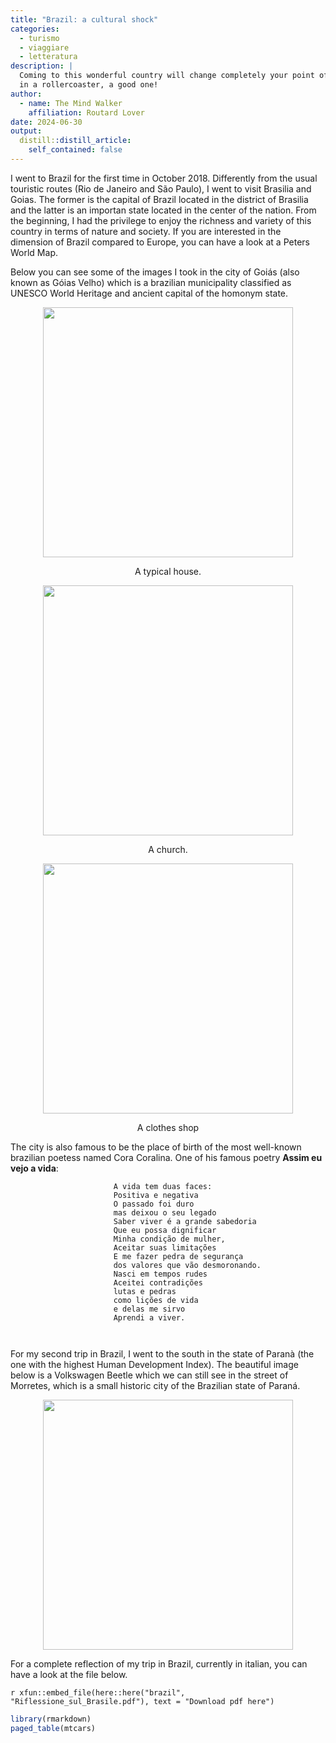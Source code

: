 ```yaml
---
title: "Brazil: a cultural shock"
categories:
  - turismo
  - viaggiare
  - letteratura
description: |
  Coming to this wonderful country will change completely your point of view. Be ready to be 
  in a rollercoaster, a good one!
author:
  - name: The Mind Walker
    affiliation: Routard Lover
date: 2024-06-30
output:
  distill::distill_article:
    self_contained: false
---
```


I went to Brazil for the first time in October 2018. Differently from the usual touristic routes (Rio de Janeiro and São Paulo), I went to visit Brasilia and Goias. The former is the capital of Brazil located in the district of Brasilia and the latter is an importan state located in the center of the nation. From the beginning, I had the privilege to enjoy the richness and variety of this country in terms of nature and society. If you are interested in the dimension of Brazil compared to Europe, you can have a look at a Peters World Map.

Below you can see some of the images I took in the city of Goiás (also known as Góias Velho) which is a brazilian municipality classified as UNESCO World Heritage and ancient capital of the homonym state. 

<div style="text-align: center">

<img src="brazil/house_goias.jpg" width="400px" min-width="300px" max-width="300px" />
<p style="text-align:center;"> A typical house.</p>
</div>

<div style="text-align: center">

<img src="brazil/church_goias.jpg" width="400px" min-width="300px" max-width="300px" />
<p style="text-align:center;">A church.</p>
</div>

<div style="text-align: center">

<img src="brazil/shop_goias.jpg" width="400px" min-width="300px" max-width="300px" />
<p style="text-align:center;">A clothes shop</p>
</div>

The city is also famous to be the place of birth of the most well-known brazilian poetess named Cora Coralina. One of his famous poetry **Assim eu vejo a vida**:


                           A vida tem duas faces:
                           Positiva e negativa
                           O passado foi duro
                           mas deixou o seu legado
                           Saber viver é a grande sabedoria
                           Que eu possa dignificar
                           Minha condição de mulher,
                           Aceitar suas limitações
                           E me fazer pedra de segurança
                           dos valores que vão desmoronando.
                           Nasci em tempos rudes
                           Aceitei contradições
                           lutas e pedras
                           como lições de vida
                           e delas me sirvo
                           Aprendi a viver.
                           
                           
For my second trip in Brazil, I went to the south in the state of Paranà (the one with the highest Human Development Index). The beautiful image below is a Volkswagen Beetle which we can still see in the street of Morretes, which is a small historic city of the Brazilian state of Paraná.                           

<div style="text-align: center">

<img src="brazil/maggiolino_morretes.jpg" width="400px" min-width="300px" max-width="300px" />

</div>

For a complete reflection of my trip in Brazil, currently in italian, you can have a look at the file below. 

<div class="contributor_org">
`r xfun::embed_file(here::here("brazil", "Riflessione_sul_Brasile.pdf"), text = "Download pdf here")`
</div>

```r
library(rmarkdown)
paged_table(mtcars)
```







